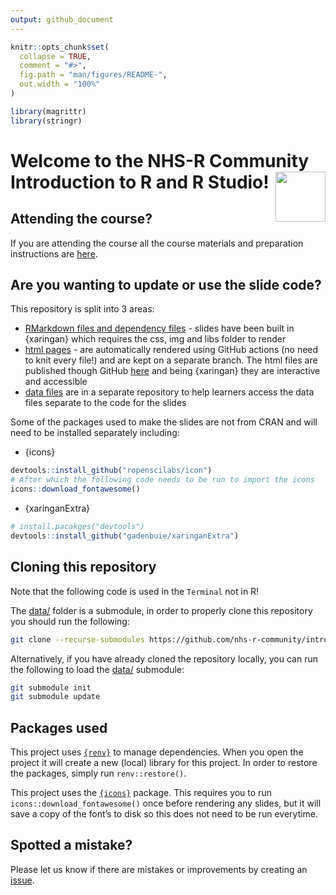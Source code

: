 ```yaml
---
output: github_document
---
```


<!-- README.md is generated from README.Rmd. Please edit that file -->

```r
knitr::opts_chunk$set(
  collapse = TRUE,
  comment = "#>",
  fig.path = "man/figures/README-",
  out.width = "100%"
)

library(magrittr)
library(stringr)
```

# Welcome to the NHS-R Community Introduction to R and R Studio! <a alt="NHS-R Community's logo" href='https://nhsrcommunity.com/'><img src='https://nhs-r-community.github.io/assets/logo/nhsr-logo.png' align="right" height="80" /></a>

<!-- badges: start -->
<!-- badges: end -->

## Attending the course?

If you are attending the course all the course materials and preparation instructions are [here](https://philosopher-analyst.netlify.app/collection/nhsr-intro/prework/).

## Are you wanting to update or use the slide code?

This repository is split into 3 areas:

* [RMarkdown files and dependency files](https://github.com/nhs-r-community/intro_r/tree/main) - slides have been built in {xaringan} which requires the css, img and libs folder to render
* [html pages](https://github.com/nhs-r-community/intro_r/tree/gh-pages) - are automatically rendered using GitHub actions (no need to knit every file!) and are kept on a separate branch. The html files are published though GitHub [here](https://nhs-r-community.github.io/intro_r/) and being {xaringan} they are interactive and accessible
* [data files](https://github.com/nhs-r-community/intro_r_data/tree/26a2e39bd49d4aa95a8efc5b45c398386e6e4ed4) are in a separate repository to help learners access the data files separate to the code for the slides

Some of the packages used to make the slides are not from CRAN and will need to be installed separately including:

* {icons}

```r
devtools::install_github("ropenscilabs/icon") 
# After which the following code needs to be run to import the icons 
icons::download_fontawesome()
```
* {xaringanExtra}

```r
# install.pacakges("devtools")
devtools::install_github("gadenbuie/xaringanExtra")

```

## Cloning this repository

Note that the following code is used in the `Terminal` not in R!

The [data/](https://github.com/nhs-r-community/intro_r_data/) folder is a submodule, in order to properly clone this repository you should run the following:

``` sh
git clone --recurse-submodules https://github.com/nhs-r-community/intro_r.git
```

Alternatively, if you have already cloned the repository locally, you can run the following to load the [data/](https://github.com/nhs-r-community/intro_r_data/) submodule:

``` sh
git submodule init
git submodule update
```

## Packages used

This project uses [`{renv}`](https://rstudio.github.io/renv/articles/renv.html) to manage dependencies. When you open the project it will create a new (local) library for this project. In order to restore the packages, simply run `renv::restore()`.

This project uses the [`{icons}`](https://github.com/mitchelloharawild/icons) package. This requires you to run `icons::download_fontawesome()` once before rendering any slides, but it will save a copy of the font's to disk so this does not need to be run everytime.

## Spotted a mistake?

Please let us know if there are mistakes or improvements by creating an [issue](https://github.com/nhs-r-community/intro_r/issues).

